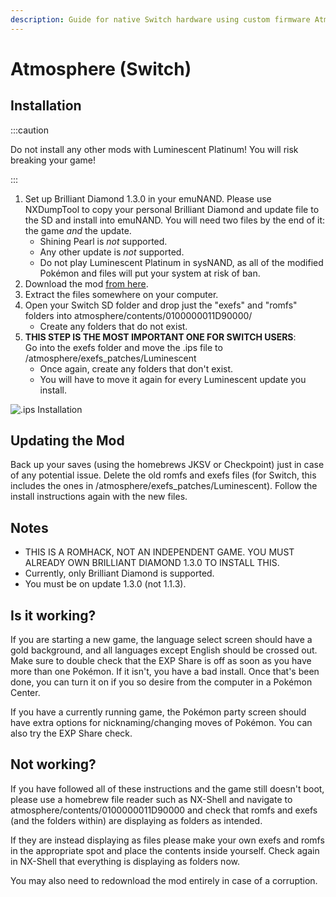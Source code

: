 ---
description: Guide for native Switch hardware using custom firmware Atmosphere. Requires a hacked Switch.
---

# Atmosphere (Switch)

## Installation

:::caution

Do not install any other mods with Luminescent Platinum! You will risk breaking your game!

:::

1. Set up Brilliant Diamond 1.3.0 in your emuNAND. Please use NXDumpTool to copy your personal Brilliant Diamond and update file to the SD and install into emuNAND. You will need two files by the end of it: the game *and* the update.
    - Shining Pearl is *not* supported.
    - Any other update is *not* supported.
    - Do not play Luminescent Platinum in sysNAND, as all of the modified Pokémon and files will put your system at risk of ban.
2. Download the mod [from here](https://www.nexusmods.com/pokemonbdsp/mods/1).
3. Extract the files somewhere on your computer.
4. Open your Switch SD folder and drop just the "exefs" and "romfs" folders into atmosphere/contents/0100000011D90000/
    - Create any folders that do not exist.
5. **THIS STEP IS THE MOST IMPORTANT ONE FOR SWITCH USERS**:  
   Go into the exefs folder and move the .ips file to /atmosphere/exefs_patches/Luminescent
    - Once again, create any folders that don't exist.
    - You will have to move it again for every Luminescent update you install.

![.ips Installation](/img/exefs_install.png)

## Updating the Mod

Back up your saves (using the homebrews JKSV or Checkpoint) just in case of any potential issue. Delete the old romfs and exefs files (for Switch, this includes the ones in /atmosphere/exefs_patches/Luminescent). Follow the install instructions again with the new files.

## Notes

- THIS IS A ROMHACK, NOT AN INDEPENDENT GAME. YOU MUST ALREADY OWN BRILLIANT DIAMOND 1.3.0 TO INSTALL THIS.
- Currently, only Brilliant Diamond is supported.
- You must be on update 1.3.0 (not 1.1.3).

## Is it working?

If you are starting a new game, the language select screen should have a gold background, and all languages except English should be crossed out. Make sure to double check that the EXP Share is off as soon as you have more than one Pokémon. If it isn't, you have a bad install. Once that's been done, you can turn it on if you so desire from the computer in a Pokémon Center.

If you have a currently running game, the Pokémon party screen should have extra options for nicknaming/changing moves of Pokémon. You can also try the EXP Share check.

## Not working?

If you have followed all of these instructions and the game still doesn't boot, please use a homebrew file reader such as NX-Shell and navigate to atmosphere/contents/0100000011D90000 and check that romfs and exefs (and the folders within) are displaying as folders as intended.

If they are instead displaying as files please make your own exefs and romfs in the appropriate spot and place the contents inside yourself. Check again in NX-Shell that everything is displaying as folders now.

You may also need to redownload the mod entirely in case of a corruption.
